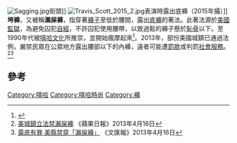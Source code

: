 [[File:Sagging.jpg|thumb]]街頭]]
[[File:Travis_Scott_2015_2.jpg|thumb]]表演時露出底褲（2015年攝）]]
'''垮褲'''，又被稱'''瀨屎褲'''，指穿著[[褲子|褲子]]至低於腰間，露出[[底褲|底褲]]的著法。此著法源於[[美國|美國]][[監獄|監獄]]，為避免囚犯[[自經|自經]]，不許囚犯使用腰帶，以致過鬆的褲子懸於[[恥骨|恥骨]]以下。至1990年代被[[嘻哈文化|嘻哈文化]]所推崇，並開始瘋摩起來<ref>{{Cite web |url=https://www.mplus.com.tw/article/519 |title=垮褲的次文化歷史：罪犯和幫派？ |publisher=MPlus+ |date=2014年9月25日 |accessdate=2016年11月12日 |archive-date=2015年7月16日 |archive-url=https://web.archive.org/web/20150716080153/http://www.mplus.com.tw/article/519 |dead-url=no }}</ref>。2013年，部份美國城鎮已通過法例，嚴禁民眾在公眾地方露出腰部以下的內褲，違者可能遭[[罰款|罰款]]或判罰[[社會服務|社會服務]]。<ref>[http://hk.apple.nextmedia.com/international/art/20130416/18229804 美城鎮立法禁瀨屎褲] {{Wayback|url=http://hk.apple.nextmedia.com/international/art/20130416/18229804 |date=20161002171554 }}《蘋果日報》2013年4月16日</ref><ref>[http://paper.wenweipo.com/2013/04/16/GJ1304160030.htm 露底有罪 美縣禁穿「瀨屎褲」] {{Wayback|url=http://paper.wenweipo.com/2013/04/16/GJ1304160030.htm |date=20160304055255 }}《文匯報》2013年4月16日</ref>

==參考==
{{reflist}}

{{Commons category|Sagging}}

[[Category:嘻哈|Category:嘻哈]]
[[Category:嘻哈時尚|Category:嘻哈時尚]]
[[Category:褲|Category:褲]]